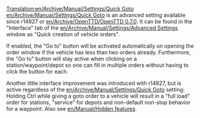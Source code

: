 [[Translation:en/Archive/Manual/Settings/Quick Goto]]
[[en/Archive/Manual/Settings/Quick Goto]] is an advanced setting available since r14827 or [[en/Archive/OpenTTD/OpenTTD 0.7.0]].
It can be found in the "Interface" tab of the [[en/Archive/Manual/Settings/Advanced Settings]] window as "Quick creation of vehicle orders".

If enabled, the "Go to" button will be activated automatically on opening the order window if the vehicle has less than two orders already. Furthermore, the "Go to" button will stay active when clicking on a station/waypoint/depot so one can fill in multiple orders without having to click the button for each.


Another little interface improvement was introduced with r14827, but is active regardless of the [[en/Archive/Manual/Settings/Quick Goto]] setting: Holding Ctrl while giving a goto order to a vehicle will result in a "full load" order for stations, "service" for depots and non-default non-stop behavior for a waypoint. Also see [[en/Manual/Hidden features]].